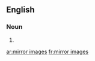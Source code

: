 ==English==

===Noun===
{{head|en|plural|head=[[mirror]] [[image]]s}}

# {{plural of|mirror image|lang=en|nocat=1}}

[[ar:mirror images]]
[[fr:mirror images]]